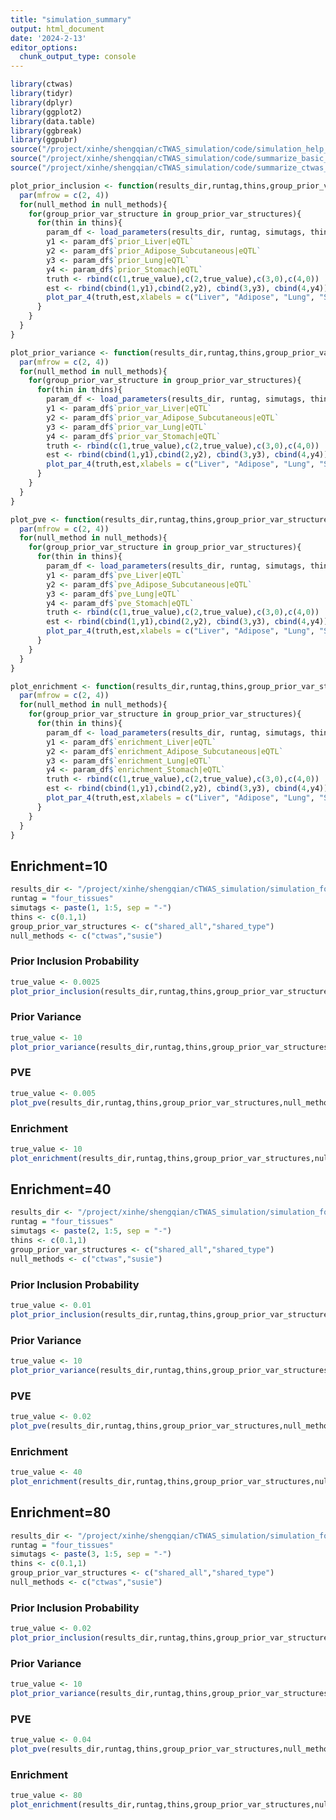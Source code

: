 ```yaml
---
title: "simulation_summary"
output: html_document
date: '2024-2-13'
editor_options: 
  chunk_output_type: console
---
```


```r
library(ctwas)
library(tidyr)
library(dplyr)
library(ggplot2)
library(data.table)
library(ggbreak) 
library(ggpubr)
source("/project/xinhe/shengqian/cTWAS_simulation/code/simulation_help_functions.R")
source("/project/xinhe/shengqian/cTWAS_simulation/code/summarize_basic_plots.R")
source("/project/xinhe/shengqian/cTWAS_simulation/code/summarize_ctwas_plots.R")

plot_prior_inclusion <- function(results_dir,runtag,thins,group_prior_var_structures,null_methods,true_value){
  par(mfrow = c(2, 4))
  for(null_method in null_methods){
    for(group_prior_var_structure in group_prior_var_structures){
      for(thin in thins){
        param_df <- load_parameters(results_dir, runtag, simutags, thin, group_prior_var_structure, null_method)
        y1 <- param_df$`prior_Liver|eQTL`
        y2 <- param_df$`prior_Adipose_Subcutaneous|eQTL`
        y3 <- param_df$`prior_Lung|eQTL`
        y4 <- param_df$`prior_Stomach|eQTL`
        truth <- rbind(c(1,true_value),c(2,true_value),c(3,0),c(4,0))
        est <- rbind(cbind(1,y1),cbind(2,y2), cbind(3,y3), cbind(4,y4))
        plot_par_4(truth,est,xlabels = c("Liver", "Adipose", "Lung", "Stomach"),ylim=c(0,max(est[,2],truth[,2])),ylab="Prior inclusion", main=paste0("thin",thin,",",group_prior_var_structure,",",null_method))
      }
    }
  }
}

plot_prior_variance <- function(results_dir,runtag,thins,group_prior_var_structures,null_methods,true_value){
  par(mfrow = c(2, 4))
  for(null_method in null_methods){
    for(group_prior_var_structure in group_prior_var_structures){
      for(thin in thins){
        param_df <- load_parameters(results_dir, runtag, simutags, thin, group_prior_var_structure, null_method)
        y1 <- param_df$`prior_var_Liver|eQTL`
        y2 <- param_df$`prior_var_Adipose_Subcutaneous|eQTL`
        y3 <- param_df$`prior_var_Lung|eQTL`
        y4 <- param_df$`prior_var_Stomach|eQTL`
        truth <- rbind(c(1,true_value),c(2,true_value),c(3,0),c(4,0))
        est <- rbind(cbind(1,y1),cbind(2,y2), cbind(3,y3), cbind(4,y4))
        plot_par_4(truth,est,xlabels = c("Liver", "Adipose", "Lung", "Stomach"),ylim=c(0,max(est[,2])),ylab="Prior variance", main=paste0("thin",thin,",",group_prior_var_structure,",",null_method))
      }
    }
  }
}

plot_pve <- function(results_dir,runtag,thins,group_prior_var_structures,null_methods,true_value){
  par(mfrow = c(2, 4))
  for(null_method in null_methods){
    for(group_prior_var_structure in group_prior_var_structures){
      for(thin in thins){
        param_df <- load_parameters(results_dir, runtag, simutags, thin, group_prior_var_structure, null_method)
        y1 <- param_df$`pve_Liver|eQTL`
        y2 <- param_df$`pve_Adipose_Subcutaneous|eQTL`
        y3 <- param_df$`pve_Lung|eQTL`
        y4 <- param_df$`pve_Stomach|eQTL`
        truth <- rbind(c(1,true_value),c(2,true_value),c(3,0),c(4,0))
        est <- rbind(cbind(1,y1),cbind(2,y2), cbind(3,y3), cbind(4,y4))
        plot_par_4(truth,est,xlabels = c("Liver", "Adipose", "Lung", "Stomach"),ylim=c(0,max(est[,2])),ylab="PVE", main=paste0("thin",thin,",",group_prior_var_structure,",",null_method))
      }
    }
  }
}

plot_enrichment <- function(results_dir,runtag,thins,group_prior_var_structures,null_methods,true_value){
  par(mfrow = c(2, 4))
  for(null_method in null_methods){
    for(group_prior_var_structure in group_prior_var_structures){
      for(thin in thins){
        param_df <- load_parameters(results_dir, runtag, simutags, thin, group_prior_var_structure, null_method)
        y1 <- param_df$`enrichment_Liver|eQTL`
        y2 <- param_df$`enrichment_Adipose_Subcutaneous|eQTL`
        y3 <- param_df$`enrichment_Lung|eQTL`
        y4 <- param_df$`enrichment_Stomach|eQTL`
        truth <- rbind(c(1,true_value),c(2,true_value),c(3,0),c(4,0))
        est <- rbind(cbind(1,y1),cbind(2,y2), cbind(3,y3), cbind(4,y4))
        plot_par_4(truth,est,xlabels = c("Liver", "Adipose", "Lung", "Stomach"),ylim=c(0,max(est[,2])),ylab="Enrichment", main=paste0("thin",thin,",",group_prior_var_structure,",",null_method))
      }
    }
  }
}
```

## Enrichment=10
```r
results_dir <- "/project/xinhe/shengqian/cTWAS_simulation/simulation_four_tissues_expression/"
runtag = "four_tissues"
simutags <- paste(1, 1:5, sep = "-")
thins <- c(0.1,1)
group_prior_var_structures <- c("shared_all","shared_type")
null_methods <- c("ctwas","susie")
```
### Prior Inclusion Probability
```r
true_value <- 0.0025
plot_prior_inclusion(results_dir,runtag,thins,group_prior_var_structures,null_methods,true_value)
```

### Prior Variance
```r
true_value <- 10
plot_prior_variance(results_dir,runtag,thins,group_prior_var_structures,null_methods,true_value)
```

### PVE
```r
true_value <- 0.005
plot_pve(results_dir,runtag,thins,group_prior_var_structures,null_methods,true_value)
```

### Enrichment
```r
true_value <- 10
plot_enrichment(results_dir,runtag,thins,group_prior_var_structures,null_methods,true_value)
```

## Enrichment=40
```r
results_dir <- "/project/xinhe/shengqian/cTWAS_simulation/simulation_four_tissues_expression/"
runtag = "four_tissues"
simutags <- paste(2, 1:5, sep = "-")
thins <- c(0.1,1)
group_prior_var_structures <- c("shared_all","shared_type")
null_methods <- c("ctwas","susie")
```
### Prior Inclusion Probability
```r
true_value <- 0.01
plot_prior_inclusion(results_dir,runtag,thins,group_prior_var_structures,null_methods,true_value)
```

### Prior Variance
```r
true_value <- 10
plot_prior_variance(results_dir,runtag,thins,group_prior_var_structures,null_methods,true_value)
```

### PVE
```r
true_value <- 0.02
plot_pve(results_dir,runtag,thins,group_prior_var_structures,null_methods,true_value)
```

### Enrichment
```r
true_value <- 40
plot_enrichment(results_dir,runtag,thins,group_prior_var_structures,null_methods,true_value)
```

## Enrichment=80
```r
results_dir <- "/project/xinhe/shengqian/cTWAS_simulation/simulation_four_tissues_expression/"
runtag = "four_tissues"
simutags <- paste(3, 1:5, sep = "-")
thins <- c(0.1,1)
group_prior_var_structures <- c("shared_all","shared_type")
null_methods <- c("ctwas","susie")
```
### Prior Inclusion Probability
```r
true_value <- 0.02
plot_prior_inclusion(results_dir,runtag,thins,group_prior_var_structures,null_methods,true_value)
```

### Prior Variance
```r
true_value <- 10
plot_prior_variance(results_dir,runtag,thins,group_prior_var_structures,null_methods,true_value)
```

### PVE
```r
true_value <- 0.04
plot_pve(results_dir,runtag,thins,group_prior_var_structures,null_methods,true_value)
```

### Enrichment
```r
true_value <- 80
plot_enrichment(results_dir,runtag,thins,group_prior_var_structures,null_methods,true_value)
```
